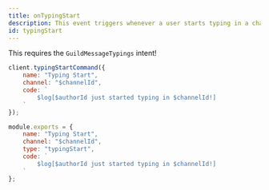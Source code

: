 ```yaml
---
title: onTypingStart
description: This event triggers whenever a user starts typing in a channel.
id: typingStart
---
```



<Aside title="Intents">

This requires the `GuildMessageTypings` intent!

</Aside>

<Example>

<div slot="default">

```js
client.typingStartCommand({
    name: "Typing Start",
    channel: "$channelId",
    code: `
        $log[$authorId just started typing in $channelId!]
    `
});
```

</div>
<div slot="handler">

```js
module.exports = {
    name: "Typing Start",
    channel: "$channelId",
    type: "typingStart",
    code: `
        $log[$authorId just started typing in $channelId!]
    `
};
```

</div>
</Example>